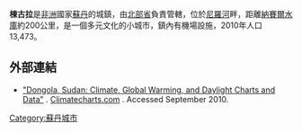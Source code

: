 {{Expand language|1=en|time=2021-05-01T02:36:32+00:00}}
{{Infobox settlement
<!--See the Table at Infobox Settlement for all fields and descriptions of usage-->
<!-- Basic info  ---------------->
|official_name          = 棟古拉
|other_name             =
|native_name            =  <!-- for cities whose native name is not in English -->
|nickname               = 
|settlement_type        = <!--For Town or Village (Leave blank for the default City)-->
|motto                  =
<!-- images and maps  ----------->
|imagesize              = 300px
|image_caption          = 
|image_flag             = 
|flag_size              =
|image_seal             = 
|seal_size              =
|image_shield           = 
|shield_size            =
|image_blank_emblem     =
|blank_emblem_type      =
|blank_emblem_size      =
|image_map              = 
|mapsize                = 
|map_caption            = 
|image_map1             = 
|mapsize1               = 
|map_caption1           = 
|image_dot_map          =
|dot_mapsize            =
|dot_map_caption        =
|dot_x =  |dot_y =
|pushpin_map            = Sudan<!-- the name of a location map as per http://en.wikipedia.org/wiki/Template:Location_map -->
|pushpin_label_position =bottom
|pushpin_map_caption    =
<!-- Location ------------------>
|coordinates_region     = SD
|subdivision_type       = 國家
|subdivision_name       = {{flag|Sudan}}
|subdivision_type1      = 省
|subdivision_name1      = [[北部省_(蘇丹)|北部省]]
|subdivision_type2      = 
|subdivision_name2      = 
|subdivision_type3      = 
|subdivision_name3      = 
|subdivision_type4      = 
|subdivision_name4      =
<!-- Politics ----------------->
|government_footnotes   =
|government_type        =
|leader_title           =
|leader_name            =
|leader_title1          =  <!-- for places with, say, both a mayor and a city manager -->
|leader_name1           =
|leader_title2          =
|leader_name2           =
|leader_title3          =
|leader_name3           =
|leader_title4          =
|leader_name4           =
|established_title      =  <!-- Settled -->
|established_date       = 
|established_title2     =  <!-- Incorporated (town) -->
|established_date2      = 
|established_title3     =  <!-- Incorporated (city) -->
|established_date3      =
<!-- Area    --------------------->
|area_magnitude         = 
|unit_pref                =Imperial <!--Enter: Imperial, if Imperial (metric) is desired-->
|area_footnotes           =
|area_total_km2           = <!-- ALL fields dealing with a measurements are subject to automatic unit conversion-->
|area_land_km2            = <!--See table @ Template:Infobox Settlement for details on automatic unit conversion-->
|area_water_km2           =
|area_total_sq_mi         =
|area_land_sq_mi          =
|area_water_sq_mi         =
|area_water_percent       =
|area_urban_km2           =
|area_urban_sq_mi         =
|area_metro_km2           =
|area_metro_sq_mi         =
|area_blank1_title        =
|area_blank1_km2          =
|area_blank1_sq_mi        =
<!-- Population   ----------------------->
|population_as_of               = 2010
|population_footnotes           =
|population_note                =
|population_total               = 13473
|population_density_km2         =
|population_density_sq_mi       =
|population_metro               =
|population_density_metro_km2   =
|population_density_metro_sq_mi =
|population_urban               =
|population_density_urban_km2   =
|population_density_urban_sq_mi =
|population_blank1_title        =Ethnicities
|population_blank1              =
|population_blank2_title        =Religions
|population_blank2              =
|population_density_blank1_km2 =   
|population_density_blank1_sq_mi =
<!-- General information  --------------->
|timezone               = 
|utc_offset             = 
|timezone_DST           = 
|utc_offset_DST         = 
|latd=19 |latm=10 |lats=11.37 |latNS=N
|longd=30 |longm=28|longs= 29.62|longEW=E
|elevation_footnotes    =  <!--for references: use <ref> </ref> tags-->
|elevation_m            = 
|elevation_ft           =
<!-- Area/postal codes & others -------->
|postal_code_type       =  <!-- enter ZIP code, Postcode, Post code, Postal code... -->
|postal_code            =
|area_code              =
|blank_name             =
|blank_info             =
|blank1_name            =
|blank1_info            =
|website                = 
|footnotes              = 
}} 

'''棟古拉'''是[[非洲|非洲]]國家[[蘇丹|蘇丹]]的城鎮，由[[北部省_(蘇丹)|北部省]]負責管轄，位於[[尼羅河|尼羅河]]畔，距離[[納賽爾水庫|納賽爾水庫]]約200公里，是一個多元文化的小城市，鎮內有機場設施，2010年人口13,473。

==外部連結==
* [http://www.climate-charts.com/Locations/s/SU62650.php "Dongola, Sudan: Climate, Global Warming, and Daylight Charts and Data"] {{Wayback|url=http://www.climate-charts.com/Locations/s/SU62650.php |date=20111002023720 }}. [http://www.climate-charts.com Climatecharts.com] {{Wayback|url=http://www.climate-charts.com/ |date=20111028042650 }}. Accessed September 2010.

{{coord|19|10|11.37|N|30|28|29.62|E|region:SD_type:city|display=title}}

{{Authority control}}
[[Category:蘇丹城市|Category:蘇丹城市]]